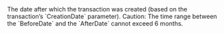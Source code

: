  

  

<ParamField body="AfterDate" type="timestamp" >     
The date after which the transaction was created (based on the transaction’s `CreationDate` parameter).  
Caution: The time range between the `BeforeDate` and the `AfterDate` cannot exceed 6 months. 
</ParamField>